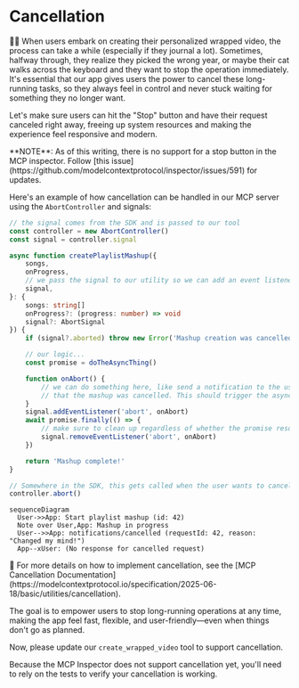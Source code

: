 # Cancellation

<EpicVideo url="https://www.epicai.pro/workshops/day-3-advanced-tools-sampling-and-elicitation/cancellation~6o5mm" />

👨‍💼 When users embark on creating their personalized wrapped video, the process can take a while (especially if they journal a lot). Sometimes, halfway through, they realize they picked the wrong year, or maybe their cat walks across the keyboard and they want to stop the operation immediately. It's essential that our app gives users the power to cancel these long-running tasks, so they always feel in control and never stuck waiting for something they no longer want.

Let's make sure users can hit the "Stop" button and have their request canceled right away, freeing up system resources and making the experience feel responsive and modern.

<callout-warning>
	**NOTE**: As of this writing, there is no support for a stop button in the MCP
	inspector. Follow [this
	issue](https://github.com/modelcontextprotocol/inspector/issues/591) for
	updates.
</callout-warning>

Here's an example of how cancellation can be handled in our MCP server using the `AbortController` and signals:

```ts
// the signal comes from the SDK and is passed to our tool
const controller = new AbortController()
const signal = controller.signal

async function createPlaylistMashup({
	songs,
	onProgress,
	// we pass the signal to our utility so we can add an event listener to it
	signal,
}: {
	songs: string[]
	onProgress?: (progress: number) => void
	signal?: AbortSignal
}) {
	if (signal?.aborted) throw new Error('Mashup creation was cancelled')

	// our logic...
	const promise = doTheAsyncThing()

	function onAbort() {
		// we can do something here, like send a notification to the user
		// that the mashup was cancelled. This should trigger the async thing to throw an error.
	}
	signal.addEventListener('abort', onAbort)
	await promise.finally(() => {
		// make sure to clean up regardless of whether the promise resolves or rejects
		signal.removeEventListener('abort', onAbort)
	})

	return 'Mashup complete!'
}

// Somewhere in the SDK, this gets called when the user wants to cancel:
controller.abort()
```

```mermaid
sequenceDiagram
  User->>App: Start playlist mashup (id: 42)
  Note over User,App: Mashup in progress
  User-->>App: notifications/cancelled (requestId: 42, reason: "Changed my mind!")
  App--xUser: (No response for cancelled request)
```

<callout-muted>
	📜 For more details on how to implement cancellation, see the [MCP
	Cancellation
	Documentation](https://modelcontextprotocol.io/specification/2025-06-18/basic/utilities/cancellation).
</callout-muted>

The goal is to empower users to stop long-running operations at any time, making the app feel fast, flexible, and user-friendly—even when things don't go as planned.

Now, please update our `create_wrapped_video` tool to support cancellation.

Because the MCP Inspector does not support cancellation yet, you'll need to rely on the tests to verify your cancellation is working.
